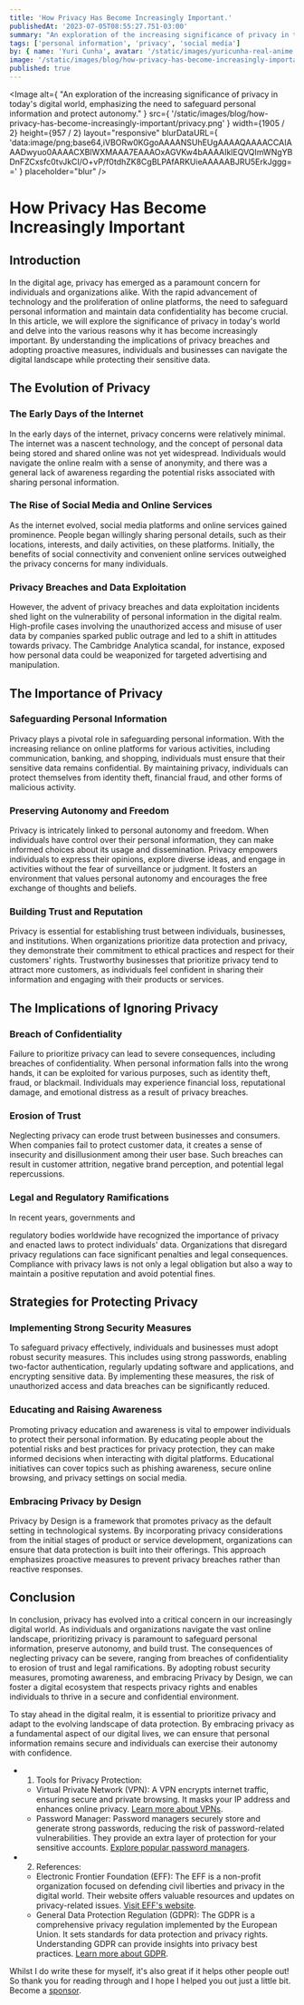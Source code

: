 ```yaml
---
title: 'How Privacy Has Become Increasingly Important.'
publishedAt: '2023-07-05T08:55:27.751-03:00'
summary: "An exploration of the increasing significance of privacy in today's digital world, emphasizing the need to safeguard personal information and protect autonomy."
tags: ['personal information', 'privacy', 'social media']
by: { name: 'Yuri Cunha', avatar: '/static/images/yuricunha-real-anime.jpg' }
image: '/static/images/blog/how-privacy-has-become-increasingly-important/privacy.png'
published: true
---
```


<Image
  alt={
    "An exploration of the increasing significance of privacy in today's digital world, emphasizing the need to safeguard personal information and protect autonomy."
  }
  src={
    '/static/images/blog/how-privacy-has-become-increasingly-important/privacy.png'
  }
  width={1905 / 2}
  height={957 / 2}
  layout="responsive"
  blurDataURL={
    'data:image/png;base64,iVBORw0KGgoAAAANSUhEUgAAAAQAAAACCAIAAADwyuo0AAAACXBIWXMAAA7EAAAOxAGVKw4bAAAAIklEQVQImWNgYBDnFZCxsfc0tvJkCI/O+vP/f0tdhZK8CgBLPAfARKUieAAAAABJRU5ErkJggg=='
  }
  placeholder="blur"
/>

# How Privacy Has Become Increasingly Important

## Introduction

In the digital age, privacy has emerged as a paramount concern for individuals and organizations alike. With the rapid advancement of technology and the proliferation of online platforms, the need to safeguard personal information and maintain data confidentiality has become crucial. In this article, we will explore the significance of privacy in today's world and delve into the various reasons why it has become increasingly important. By understanding the implications of privacy breaches and adopting proactive measures, individuals and businesses can navigate the digital landscape while protecting their sensitive data.

## The Evolution of Privacy

### The Early Days of the Internet

In the early days of the internet, privacy concerns were relatively minimal. The internet was a nascent technology, and the concept of personal data being stored and shared online was not yet widespread. Individuals would navigate the online realm with a sense of anonymity, and there was a general lack of awareness regarding the potential risks associated with sharing personal information.

### The Rise of Social Media and Online Services

As the internet evolved, social media platforms and online services gained prominence. People began willingly sharing personal details, such as their locations, interests, and daily activities, on these platforms. Initially, the benefits of social connectivity and convenient online services outweighed the privacy concerns for many individuals.

### Privacy Breaches and Data Exploitation

However, the advent of privacy breaches and data exploitation incidents shed light on the vulnerability of personal information in the digital realm. High-profile cases involving the unauthorized access and misuse of user data by companies sparked public outrage and led to a shift in attitudes towards privacy. The Cambridge Analytica scandal, for instance, exposed how personal data could be weaponized for targeted advertising and manipulation.

## The Importance of Privacy

### Safeguarding Personal Information

Privacy plays a pivotal role in safeguarding personal information. With the increasing reliance on online platforms for various activities, including communication, banking, and shopping, individuals must ensure that their sensitive data remains confidential. By maintaining privacy, individuals can protect themselves from identity theft, financial fraud, and other forms of malicious activity.

### Preserving Autonomy and Freedom

Privacy is intricately linked to personal autonomy and freedom. When individuals have control over their personal information, they can make informed choices about its usage and dissemination. Privacy empowers individuals to express their opinions, explore diverse ideas, and engage in activities without the fear of surveillance or judgment. It fosters an environment that values personal autonomy and encourages the free exchange of thoughts and beliefs.

### Building Trust and Reputation

Privacy is essential for establishing trust between individuals, businesses, and institutions. When organizations prioritize data protection and privacy, they demonstrate their commitment to ethical practices and respect for their customers' rights. Trustworthy businesses that prioritize privacy tend to attract more customers, as individuals feel confident in sharing their information and engaging with their products or services.

## The Implications of Ignoring Privacy

### Breach of Confidentiality

Failure to prioritize privacy can lead to severe consequences, including breaches of confidentiality. When personal information falls into the wrong hands, it can be exploited for various purposes, such as identity theft, fraud, or blackmail. Individuals may experience financial loss, reputational damage, and emotional distress as a result of privacy breaches.

### Erosion of Trust

Neglecting privacy can erode trust between businesses and consumers. When companies fail to protect customer data, it creates a sense of insecurity and disillusionment among their user base. Such breaches can result in customer attrition, negative brand perception, and potential legal repercussions.

### Legal and Regulatory Ramifications

In recent years, governments and

regulatory bodies worldwide have recognized the importance of privacy and enacted laws to protect individuals' data. Organizations that disregard privacy regulations can face significant penalties and legal consequences. Compliance with privacy laws is not only a legal obligation but also a way to maintain a positive reputation and avoid potential fines.

## Strategies for Protecting Privacy

### Implementing Strong Security Measures

To safeguard privacy effectively, individuals and businesses must adopt robust security measures. This includes using strong passwords, enabling two-factor authentication, regularly updating software and applications, and encrypting sensitive data. By implementing these measures, the risk of unauthorized access and data breaches can be significantly reduced.

### Educating and Raising Awareness

Promoting privacy education and awareness is vital to empower individuals to protect their personal information. By educating people about the potential risks and best practices for privacy protection, they can make informed decisions when interacting with digital platforms. Educational initiatives can cover topics such as phishing awareness, secure online browsing, and privacy settings on social media.

### Embracing Privacy by Design

Privacy by Design is a framework that promotes privacy as the default setting in technological systems. By incorporating privacy considerations from the initial stages of product or service development, organizations can ensure that data protection is built into their offerings. This approach emphasizes proactive measures to prevent privacy breaches rather than reactive responses.

## Conclusion

In conclusion, privacy has evolved into a critical concern in our increasingly digital world. As individuals and organizations navigate the vast online landscape, prioritizing privacy is paramount to safeguard personal information, preserve autonomy, and build trust. The consequences of neglecting privacy can be severe, ranging from breaches of confidentiality to erosion of trust and legal ramifications. By adopting robust security measures, promoting awareness, and embracing Privacy by Design, we can foster a digital ecosystem that respects privacy rights and enables individuals to thrive in a secure and confidential environment.

To stay ahead in the digital realm, it is essential to prioritize privacy and adapt to the evolving landscape of data protection. By embracing privacy as a fundamental aspect of our digital lives, we can ensure that personal information remains secure and individuals can exercise their autonomy with confidence.

- 1. Tools for Privacy Protection:

  - Virtual Private Network (VPN): A VPN encrypts internet traffic, ensuring secure and private browsing. It masks your IP address and enhances online privacy. [Learn more about VPNs](https://www.cnet.com/how-to/what-is-a-vpn-why-do-you-need-one-and-how-do-they-work/).
  - Password Manager: Password managers securely store and generate strong passwords, reducing the risk of password-related vulnerabilities. They provide an extra layer of protection for your sensitive accounts. [Explore popular password managers](https://www.pcmag.com/picks/the-best-password-managers).

- 2. References:
  - Electronic Frontier Foundation (EFF): The EFF is a non-profit organization focused on defending civil liberties and privacy in the digital world. Their website offers valuable resources and updates on privacy-related issues. [Visit EFF's website](https://www.eff.org/).
  - General Data Protection Regulation (GDPR): The GDPR is a comprehensive privacy regulation implemented by the European Union. It sets standards for data protection and privacy rights. Understanding GDPR can provide insights into privacy best practices. [Learn more about GDPR](https://gdpr-info.eu/).

<Aside type={'positive'} title={'Thank you very much for reading!'}>
  Whilst I do write these for myself, it's also great if it helps other people
  out! So thank you for reading through and I hope I helped you out just a
  little bit. Become a
  <a href="https://github.com/sponsors/isyuricunha"> sponsor</a>.
</Aside>
